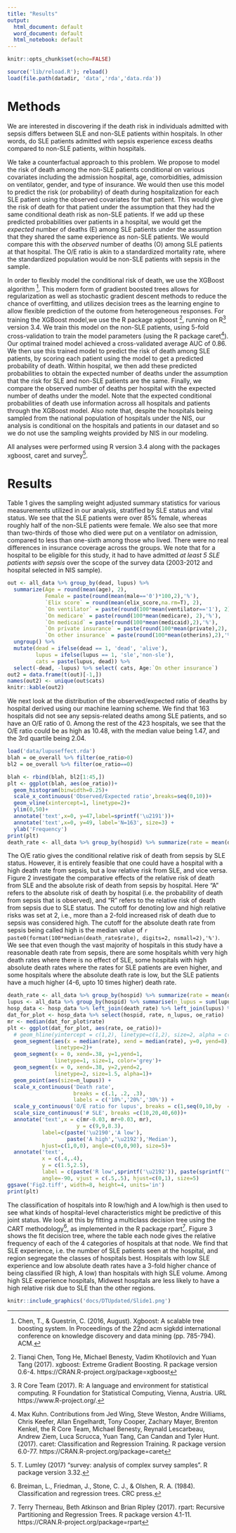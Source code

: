 ```yaml
---
title: "Results"
output:
  html_document: default
  word_document: default
  html_notebook: default
---
```


```r
knitr::opts_chunk$set(echo=FALSE)
```

```r
source('lib/reload.R'); reload()
load(file.path(datadir, 'data','rda','data.rda'))
```

# Methods

We are interested in discovering if the death risk in individuals admitted with sepsis differs between SLE and non-SLE patients within hospitals. In other words, do SLE patients admitted with sepsis experience excess deaths compared to non-SLE patients, within hospitals. 

We take a counterfactual approach to this problem. We propose to model the risk of death among the non-SLE patients conditional on various covariates including the admission hospital, age, comorbidities, admission on ventilator, gender, and type of insurance. We would then use this model to predict the risk (or probability) of death during hospitalization for each SLE patient using the observed covariates for that patient. This would give the risk of death for that patient under the assumption that they had the same conditional death risk as non-SLE patients. If we add up these predicted probabilities over patients in a hospital, we would get the _expected_ number of deaths (E) among SLE patients under the assumption that they shared the same experience as non-SLE patients. We would compare this with the _observed_ number of deaths (O) among SLE patients at that hospital. The O/E ratio is akin to a standardized mortality rate, where the standardized population would be non-SLE patients with sepsis in the sample. 

In order to flexibly model the conditional risk of death, we use the XGBoost algorithm [^1]. This modern form of gradient boosted trees allows for regularization as well as stochastic
gradient descent methods to reduce the chance of overfitting, and utilizes decision trees as the 
learning engine to allow flexible prediction of the outome from heterogeneous responses. For training
the XGBoost model,we use the R package xgboost [^2], running on R[^3] version 3.4. We 
train this model on the non-SLE patients,  using 5-fold cross-validation to train the 
model parameters (using the R package caret[^4]). Our optimal trained model achieved a cross-validated average AUC of 0.86. We then use this trained model to predict the risk of death among SLE patients,
by scoring each patient using the model to get a predicted probability of death. Within hospital, 
we then add these predicted probabilities to obtain the expected number of deaths under the assumption
that the risk for SLE and non-SLE patients are the same. Finally, we compare the observed 
number of deaths per hospital with the expected number of deaths under the model. Note that the
expected conditional probabilities of death use information across all hospitals and patients through the XGBoost model. Also note that, despite the hospitals being sampled from the national 
population of hospitals under the NIS, our analysis is conditional on the hospitals and patients
in our dataset and so we do not use the sampling weights provided by NIS in our modeling. 

All analyses were performed using R version 3.4 along with the packages xgboost, 
caret and survey[^5].

[^1]: Chen, T., & Guestrin, C. (2016, August). Xgboost: A scalable tree boosting system. In Proceedings of the 22nd acm sigkdd international conference on knowledge discovery and data mining (pp. 785-794). ACM.
[^2]:Tianqi Chen, Tong He, Michael Benesty, Vadim Khotilovich and Yuan
  Tang (2017). xgboost: Extreme Gradient Boosting. R package version
  0.6-4. https://CRAN.R-project.org/package=xgboost
[^3]: R Core Team (2017). R: A language and environment for statistical
  computing. R Foundation for Statistical Computing, Vienna, Austria.
  URL https://www.R-project.org/.
[^4]: Max Kuhn. Contributions from Jed Wing, Steve Weston, Andre
  Williams, Chris Keefer, Allan Engelhardt, Tony Cooper, Zachary
  Mayer, Brenton Kenkel, the R Core Team, Michael Benesty, Reynald
  Lescarbeau, Andrew Ziem, Luca Scrucca, Yuan Tang, Can Candan and
  Tyler Hunt. (2017). caret: Classification and Regression Training.
  R package version 6.0-77. https://CRAN.R-project.org/package=caret
[^5]: T. Lumley (2017) "survey: analysis of complex survey samples". R
  package version 3.32.

# Results

Table 1 gives the sampling weight adjusted summary statistics for various measurements
utilized in our analysis, stratified by SLE status and vital status. We see that the SLE patients were over 85% female, whereas roughly half of the 
non-SLE patients were female. We also see that more than two-thirds of those who died were put on
a ventilator on admission, compared to less than one-sixth among those who lived. There were no real
differences in insurance coverage across the groups. We note that for a hospital to be 
eligible for this study, it had to have admitted _at least 5 SLE patients with sepsis_ over
the scope of the survey data (2003-2012 and hospital selected in NIS sample). 
```r
out <- all_data %>% group_by(dead, lupus) %>% 
  summarize(Age = round(mean(age), 2),
            Female = paste(round(mean(male=='0')*100,2),'%'),
            `Elix score` = round(mean(elix_score,na.rm=T), 2),
            `On ventilator` = paste(round(100*mean(ventilator=='1'), 2),'%'),
            `On medicare` = paste(round(100*mean(medicare), 2),'%'),
            `On medicaid` = paste(round(100*mean(medicaid),2),'%'),
            `On private insurance` = paste(round(100*mean(private),2),'%'), 
            `On other insurance` = paste(round(100*mean(otherins),2),'%')) %>% 
  ungroup() %>% 
  mutate(dead = ifelse(dead == 1, 'dead', 'alive'),
         lupus = ifelse(lupus == 1, 'sle','non-sle'),
         cats = paste(lupus, dead)) %>% 
  select(-dead, -lupus) %>% select( cats, Age:`On other insurance`)
out2 = data.frame(t(out)[-1,])
names(out2) <- unique(out$cats)
knitr::kable(out2)
```

We next look at the distribution of the observed/expected ratio of deaths by hospital derived
using our machine learning scheme. We find that 163 hospitals did not see any sepsis-related deaths 
among SLE patients, and so have an O/E ratio of 0. Among the rest of the 423 hospitals, we see
that the O/E ratio could be as high as 10.48, with the median value being 1.47, and the 3rd quartile
being 2.04. 

```r
load('data/lupuseffect.rda')
blah = oe_overall %>% filter(oe_ratio>0)
bl2 = oe_overall %>% filter(oe_ratio==0)

blah <- rbind(blah, bl2[1:45,])
plt <- ggplot(blah, aes(oe_ratio))+
  geom_histogram(binwidth=0.25)+
  scale_x_continuous('Observed/Expected ratio',breaks=seq(0,10))+
  geom_vline(xintercept=1, linetype=2)+
  ylim(0,50)+
  annotate('text',x=0, y=47,label=sprintf('\u2191'))+
  annotate('text',x=0, y=49, label='N=163', size=3) + 
  ylab('Frequency')
print(plt)
death_rate <- all_data %>% group_by(hospid) %>% summarize(rate = mean(dead))
```

The O/E ratio gives the conditional relative risk of death from sepsis by SLE status. However,
it is entirely feasible that one could have a hospital with a high death rate from sepsis, but a low
relative risk from SLE, and vice versa. Figure 2 investigate the comparative effects of the relative risk of
death from SLE and the absolute risk of death from sepsis by hospital. Here "A" refers to the 
absolute risk of death by hospital (i.e. the probability of death from sepsis that is observed), and 
"R" refers to the relative risk of death from sepsis due to SLE status. The cutoff for denoting low and high relative risks was set at 2, i.e., more than a 2-fold increased risk of death due to sepsis
was considered high. The cutoff for the absolute death rate from sepsis being called high is the median value of `r paste0(format(100*median(death_rate$rate), digits=2, nsmall=2),'%')`. We see that even though the vast majority of hospitals in this study have a reasonable death rate from sepsis, there are some hospitals whith very high death rates where there is no effect of SLE, some hospitals with high absolute death rates where the rates for SLE patients are even higher, and some hospitals where the absolute death rate is low, but the SLE patients have a much higher (4-6, upto 10 times higher) death rate. 

```r
death_rate <- all_data %>% group_by(hospid) %>% summarize(rate = mean(dead))
lupus <- all_data %>% group_by(hospid) %>% summarise(n_lupus = sum(lupus))
hosp_data <- hosp_data %>% left_join(death_rate) %>% left_join(lupus) %>% left_join(oe_overall)
dat_for_plot <- hosp_data %>% select(hospid, rate, n_lupus, oe_ratio) 
mr <- median(dat_for_plot$rate)
plt <- ggplot(dat_for_plot, aes(rate, oe_ratio))+
  # geom_hline(yintercept = c(1,2), linetype=c(1,2), size=2, alpha = c(0.5,1)) +
  geom_segment(aes(x = median(rate), xend = median(rate), y=0, yend=8),
               linetype=2)+
  geom_segment(x = 0, xend=.38, y=1,yend=1,
               linetype=1, size=1, color='grey')+
  geom_segment(x = 0, xend=.38, y=2,yend=2,
               linetype=2, size=1.5, alpha=1)+
  geom_point(aes(size=n_lupus)) +
  scale_x_continuous('Death rate', 
                     breaks = c(.1, .2, .3),
                     labels = c('10%','20%','30%')) + 
  scale_y_continuous('O/E ratio for lupus', breaks = c(1,seq(0,10,by  =2))) + 
  scale_size_continuous('# SLE', breaks =c(10,20,40,60))+
  annotate('text',x = c(mr-0.03, mr+0.03, mr), 
                      y = c(9,9,8.3),
           label=c(paste('\u2190','A low'),
                   paste('A high','\u2192'),'Median'), 
           hjust=c(1,0,0), angle=c(0,0,90), size=5)+
  annotate('text', 
           x = c(.4,.4),
           y = c(1.5,2.5),
           label = c(paste('R low',sprintf('\u2192')), paste(sprintf('\u2190'),'R high')),
           angle=-90, vjust = c(.5,.5), hjust=c(0,1), size=5)
ggsave('Fig2.tiff', width=8, height=4, units='in')
print(plt)
```


The classification of hospitals into R low/high and A low/high is then used to see what kinds of 
hospital-level characteristics might be predictive of this joint status. We look at this by fitting
a multiclass decision tree using the CART methodology[^6], as implemented in the R package rpart[^7]. Figure 3 shows the fit decision tree, where the table each node gives the relative frequency of each of the 4 categories of hospitals at that node. We find that SLE experience, i.e. the number of SLE patients seen at the hospital, and region segregate the classes of hospitals best. Hospitals with low SLE experience and low absolute death rates have a 3-fold higher chance of being classified (R high, A low) than hospitals with high SLE volume. Among high SLE experience hospitals, Midwest hospitals are 
less likely to have a high relative risk due to SLE than the other regions. 

```r
knitr::include_graphics('docs/DTUpdated/Slide1.png')
```


[^6]: Breiman, L., Friedman, J., Stone, C. J., & Olshen, R. A. (1984). Classification and regression trees. CRC press.
[^7]: Terry Therneau, Beth Atkinson and Brian Ripley (2017). rpart:
  Recursive Partitioning and Regression Trees. R package version
  4.1-11. https://CRAN.R-project.org/package=rpart
